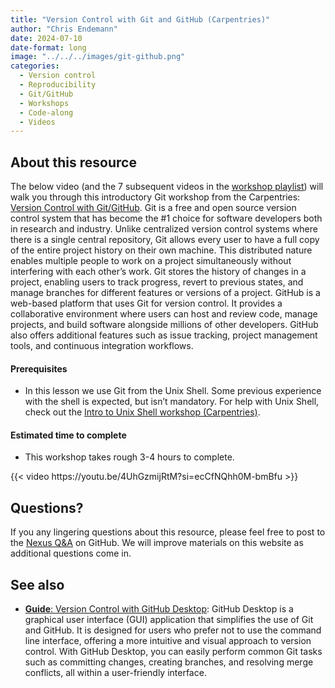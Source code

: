 ```yaml
---
title: "Version Control with Git and GitHub (Carpentries)"
author: "Chris Endemann"
date: 2024-07-10
date-format: long
image: "../../../images/git-github.png"
categories:
  - Version control
  - Reproducibility
  - Git/GitHub
  - Workshops
  - Code-along
  - Videos
---
```

## About this resource
The below video (and the 7 subsequent videos in the [workshop playlist](https://www.youtube.com/playlist?list=PL90vX4e9ORqeE1wyMbST9pJ1-Mj45f2JY)) will walk you through this introductory Git workshop from the Carpentries: [Version Control with Git/GitHub](https://carpentries-incubator.github.io/git-novice-branch-pr/). Git is a free and open source version control system that has become the #1 choice for software developers both in research and industry. Unlike centralized version control systems where there is a single central repository, Git allows every user to have a full copy of the entire project history on their own machine. This distributed nature enables multiple people to work on a project simultaneously without interfering with each other’s work. Git stores the history of changes in a project, enabling users to track progress, revert to previous states, and manage branches for different features or versions of a project. GitHub is a web-based platform that uses Git for version control. It provides a collaborative environment where users can host and review code, manage projects, and build software alongside millions of other developers. GitHub also offers additional features such as issue tracking, project management tools, and continuous integration workflows. 

#### Prerequisites
- In this lesson we use Git from the Unix Shell. Some previous experience with the shell is expected, but isn’t mandatory. For help with Unix Shell, check out the [Intro to Unix Shell workshop (Carpentries)](https://swcarpentry.github.io/shell-novice/).

#### Estimated time to complete 
- This workshop takes rough 3-4 hours to complete.

{{< video https://youtu.be/4UhGzmijRtM?si=ecCfNQhh0M-bmBfu >}}

## Questions?
If you any lingering questions about this resource, please feel free to post to the [Nexus Q&A](https://github.com/UW-Madison-DataScience/ML-X-Nexus/discussions/categories/q-a) on GitHub. We will improve materials on this website as additional questions come in.

## See also
- [**Guide**: Version Control with GitHub Desktop](https://uw-madison-datascience.github.io/ML-X-Nexus/Resources/Guides/Github-desktop.html): GitHub Desktop is a graphical user interface (GUI) application that simplifies the use of Git and GitHub. It is designed for users who prefer not to use the command line interface, offering a more intuitive and visual approach to version control. With GitHub Desktop, you can easily perform common Git tasks such as committing changes, creating branches, and resolving merge conflicts, all within a user-friendly interface.